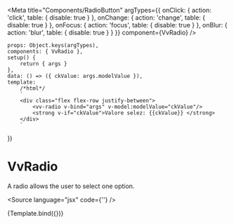 

<Meta
	title="Components/RadioButton"
	argTypes={{
		onClick: { action: 'click', table: { disable: true } },
		onChange: { action: 'change', table: { disable: true } },
		onFocus: { action: 'focus', table: { disable: true } },
		onBlur: { action: 'blur', table: { disable: true } }
	}}
	component={VvRadio}
/>

	props: Object.keys(argTypes),
	components: { VvRadio },
	setup() {
		return { args }
	},
	data: () => ({ ckValue: args.modelValue }),
	template:
		/*html*/
		`
        <div class="flex flex-row justify-between">
			<vv-radio v-bind="args" v-model:modelValue="ckValue"/>
			<strong v-if="ckValue">Valore selez: {{ckValue}} </strong> 
		</div>
        `
})

# VvRadio

A radio allows the user to select one option.

<Source language="jsx" code={'<vv-radio/>'} />

<Canvas>
	<Story
		name="vv-radio"
		args={{
			id: 1,
			label: 'opzione 1',
			name: 'o1',
			disabled: false,
			modelValue: null,
			value: { a: 1 }
		}}
		argTypes={{
			id: {
				description: 'Id input element.',
				table: { category: 'Attributes' }
			},
			name: {
				description: 'Nome input element',
				table: { category: 'Attributes' }
			},
			value: {
				description: 'Valore input element',
				table: { category: 'Attributes' }
			}
		}}>
		{Template.bind({})}
	</Story>
</Canvas>

<ArgsTable story="vv-radio" />
